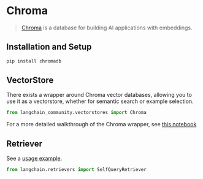 # Chroma

> [Chroma](https://docs.trychroma.com/getting-started) is a database for building AI applications with embeddings.

## Installation and Setup

```bash
pip install chromadb
```

## VectorStore

There exists a wrapper around Chroma vector databases, allowing you to use it as a vectorstore,
whether for semantic search or example selection.

```python
from langchain_community.vectorstores import Chroma
```

For a more detailed walkthrough of the Chroma wrapper, see [this notebook](/docs/integrations/vectorstores/chroma)

## Retriever

See a [usage example](/docs/integrations/retrievers/self_query/chroma_self_query).

```python
from langchain.retrievers import SelfQueryRetriever
```
